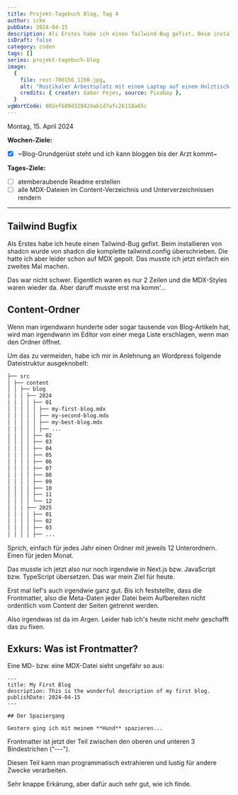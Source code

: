---
title: Projekt-Tagebuch Blog, Tag 4
author: icke
pubDate: 2024-04-15
description: Als Erstes habe ich einen Tailwind-Bug gefixt. Beim installieren von shadcn wurde von shadcn die komplette tailwind.config überschrieben. Die hatte ich aber leider schon auf MDX gepolt. Das musste ich jetzt einfach ein zweites Mal machen.
isDraft: false
category: coden
tags: []
series: projekt-tagebuch-blog
image:
  {
    file: rest-700156_1280.jpg,
    alt: "Rustikaler Arbeitsplatz mit einem Laptop auf einem Holztisch, daneben eine Hängematte.",
    credits: { creator: Gabor Fejes, source: Pixabay },
  }
vgWortCode: 802ef689d32042dab1d7afc26118a65c
---

Montag, 15. April 2024

**Wochen-Ziele:**

- [x] ~Blog-Grundgerüst steht und ich kann bloggen bis der Arzt kommt~

**Tages-Ziele:**

- [ ] atemberaubende Readme erstellen
- [ ] alle MDX-Dateien im Content-Verzeichnis und Unterverzeichnissen rendern

---

## Tailwind Bugfix

Als Erstes habe ich heute einen Tailwind-Bug gefixt. Beim installieren von shadcn wurde von shadcn die komplette tailwind.config überschrieben. Die hatte ich aber leider schon auf MDX gepolt. Das musste ich jetzt einfach ein zweites Mal machen.

Das war nicht schwer. Eigentlich waren es nur 2 Zeilen und die MDX-Styles waren wieder da. Aber daruff musste erst ma komm'...

## Content-Ordner

Wenn man irgendwann hunderte oder sogar tausende von Blog-Artikeln hat, wird man irgendwann im Editor von einer mega Liste erschlagen, wenn man den Ordner öffnet.

Um das zu vermeiden, habe ich mir in Anlehnung an Wordpress folgende Dateistruktur ausgeknobelt:

```bash
├── src
│ ├── content
│ │ ├── blog
│ │ │ ├── 2024
│ │ │ │ ├── 01
│ │ │ │ │ ├── my-first-blog.mdx
│ │ │ │ │ ├── my-second-blog.mdx
│ │ │ │ │ ├── my-best-blog.mdx
│ │ │ │ │ ├── ...
│ │ │ │ ├── 02
│ │ │ │ ├── 03
│ │ │ │ ├── 04
│ │ │ │ ├── 05
│ │ │ │ ├── 06
│ │ │ │ ├── 07
│ │ │ │ ├── 08
│ │ │ │ ├── 09
│ │ │ │ ├── 10
│ │ │ │ ├── 11
│ │ │ │ └── 12
│ │ │ ├── 2025
│ │ │ │ ├── 01
│ │ │ │ ├── 02
│ │ │ │ ├── 03
│ │ │ │ ├── ...
```

Sprich, einfach für jedes Jahr einen Ordner mit jeweils 12 Unterordnern. Einen für jeden Monat.

Das musste ich jetzt also nur noch irgendwie in Next.js bzw. JavaScript bzw. TypeScript übersetzen. Das war mein Ziel für heute.

Erst mal lief's auch irgendwie ganz gut. Bis ich feststellte, dass die Frontmatter, also die Meta-Daten jeder Datei beim Aufbereiten nicht ordentlich vom Content der Seiten getrennt werden.

Also irgendwas ist da im Argen. Leider hab ich's heute nicht mehr geschafft das zu fixen.

## Exkurs: Was ist Frontmatter?

Eine MD- bzw. eine MDX-Datei sieht ungefähr so aus:

```
---
title: My First Blog
description: This is the wonderful description of my first blog.
publishDate: 2024-04-15
---

## Der Spaziergang

Gestern ging ich mit meinem **Hund** spazieren...
```

Frontmatter ist jetzt der Teil zwischen den oberen und unteren 3 Bindestrichen (“---").

Diesen Teil kann man programmatisch extrahieren und lustig für andere Zwecke verarbeiten.

Sehr knappe Erkärung, aber dafür auch sehr gut, wie ich finde.
